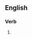 ==English==

===Verb===
{{head|en|present participle}}

# {{present participle of|elute|lang=en|nocat=1}}